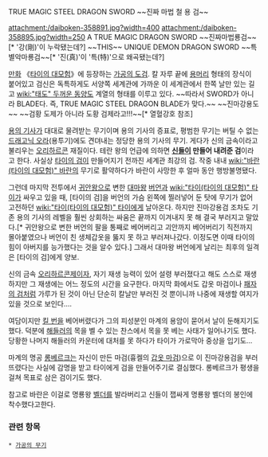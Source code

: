 {{{+1 真魔剛竜剣}}}
TRUE MAGIC STEEL DRAGON SWORD ~~진짜 마법 철 용 검~~

attachment:/daiboken-358891.jpg?width=400 attachment:/daiboken-358895.jpg?width=250
A TRUE MAGIC DRAGON SWORD ~~진짜마법룡검~~[* '강(剛)'이 누락됐는데?]
~~THIS~~ UNIQUE DEMON DRAGON SWORD ~~특별악마룡검~~[* '진(真)'이 '특(特)'으로 왜곡됐는데?]

[[만화]] 《[[타이의 대모험]]》에 등장하는 [[가공의 도검]].
칼 자루 끝에 [[용]]머리 형태의 장식이 붙어있고 검신은 독특하게도 서양쪽 세계관에 가까운 이 세계관에서 한쪽 날만 있는 길고 [[wiki:"태도" 두꺼운 동양도]] 계열의 형태를 이루고 있다. ~~따라서 SWORD가 아니라 BLADE다. 즉, TRUE MAGIC STEEL DRAGON BLADE가 맞다.~~ ~~진마강용도~~ ~~검황 도제가 아니라 도황 검제라고!!!~~[* 열혈강호 참조]

[[용의 기사]]가 대대로 물려받는 무기이며 용의 기사의 증표로, 평범한 무기는 버틸 수 없는 [[드래고닉 오라]](용투기)에도 견뎌내는 정당한 용의 기사의 무기. 게다가 신의 금속이라고 불리우는 [[오리하르콘]] 재질이다. 테란 왕의 언급에 의하면 '''[[신]]들이 만들어 내려준 검'''이라고 한다. 사실상 [[타이의 검]]이 만들어지기 전까진 세계관 최강의 검. 작중 내내 [[wiki:"바란(타이의 대모험)" 바란]]의 무기로 활약하다가 바란이 사망한 후 얼마 동안 행방불명됐다.

그런데 마지막 전투에서 [[귀안왕]]으로 변한 [[대마왕]] [[버언]]과 [[wiki:"타이(타이의 대모험)" 타이]]가 싸우고 있을 때, [타이의 검]을 버언의 가슴 왼쪽에 찔러넣어 둔 탓에 무기가 없어 고전하던 [[wiki:"타이(타이의 대모험)" 타이]]에게 날아온다. 하지만 진마강용검 조차도 기존 용의 기사의 레벨을 훨씬 상회하는 싸움은 끝까지 이겨내지 못 해 결국 부러지고 말았다.[* 귀안왕으로 변한 버언의 팔을 통째로 베어버리고 괴안까지 베어버리기 직전까지 몰아붙였으나 버언이 친 생체갑옷을 뚫지 못 하고 부러져나갔다. 이정도면 이때 타이의 힘이 아버지를 능가했다는 것을 알수 있다.] 그래서 대마왕 버언에게 날리는 최후의 일격은 [타이의 검]에게 양보.

신의 금속 [[오리하르콘]]제이자, 자기 재생 능력이 있어 설령 부러졌다고 해도 스스로 재생하지만 그 재생에는 어느 정도의 시간을 요구한다. 마지막 화에서도 갑옷 마검이나 [[패자의 검]]처럼 가루가 된 것이 아닌 단순히 칼날만 부러진 것 뿐이니까 나중에 재생할 여지가 있을 것으로 보인다….

여담이지만 [[킬 번]]을 베어버렸다가 그의 피성분인 마계의 용암이 묻어서 날이 둔해지기도 했다. 덕분에 [[해들러]]의 목을 벨 수 있는 찬스에서 목을 못 베는 사태가 일어나기도 했다. 당황한 나머지 해들러의 카운터에 대처를 못 하다가 타이가 가로막아 중상을 입기도...

마계의 명공 [[롱베르크]]는 자신이 만든 마검(흉켈의 [[갑옷 마검]])으로 이 진마강용검을 부러뜨렸다는 사실에 감명을 받고 타이에게 검을 만들어주기로 결심했다. 롱베르크가 평생을 걸쳐 목표로 삼은 검이기도 했다.

참고로 바란은 이걸로 명룡왕 [[벨더]]를 발라버리고 신들이 잽싸게 명룡왕 벨더의 봉인에 착수했다고한다.

=== 관련 항목 ===
 * [[가공의 무기]]
